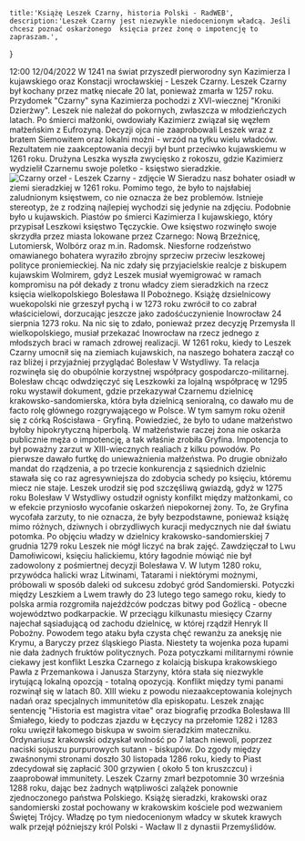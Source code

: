     title:'Książę Leszek Czarny, historia Polski - RadWEB',
    description:'Leszek Czarny jest niezwykle niedocenionym władcą. Jeśli chcesz poznać oskarżonego  księcia przez żonę o impotencję to zapraszam.',
}

<Title>Czarny orzeł - Leszek Czarny</Title>
<Date>12:00 12/04/2022</Date>
<Tags tags={[
    tagsObj.historia.name
]}></Tags>
<Excerpt>
W 1241 na świat przyszedł pierworodny syn Kazimierza I kujawskiego oraz Konstacji wrocławskiej - Leszek Czarny. Leszek Czarny był kochany przez matkę niecałe 20 lat, ponieważ zmarła w 1257 roku. Przydomek "Czarny" syna Kazimierza pochodzi z XVI-wiecznej "Kroniki Dzierżwy". Leszek nie należał do pokornych, zwłaszcza w młodzieńczych latach. Po śmierci małżonki, owdowiały Kazimierz związał się węzłem małżeńskim z Eufrozyną. Decyzji ojca nie zaaprobowali Leszek wraz z bratem Siemowitem oraz lokalni możni - wrzód na tyłku wielu władców. Rezultatem nie zaakceptowania decyji był bunt przeciwko kujawskiemu w 1261 roku. Drużyna Leszka wyszła zwycięsko z rokoszu, gdzie Kazimierz wydzielił Czarnemu swoje poletko - księstwo sieradzkie.
</Excerpt>
<Img 
isMain={true} 
path='https://cdn.pixabay.com/photo/2018/12/04/14/24/warrior-3855706_960_720.jpg' 
title='Czarny orzeł - Leszek Czarny - zdjęcie'
/>
<Content>
W Sieradzu nasz bohater osiadł w ziemi sieradzkiej w 1261 roku. Pomimo tego, że było to najsłabiej zaludnionym księstwem, co nie oznacza że bez problemów. Istnieje stereotyp, że z rodziną najlepiej wychodzi się jedynie na zdjęciu. Podobnie było u kujawskich. Piastów po śmierci Kazimierza I kujawskiego, który przypisał Leszkowi księstwo Tęczyckie. Owe księstwo rozwinęło swoje skrzydła przez miasta lokowane przez Czarnego: Nową Brzeźnicę, Lutomiersk, Wolbórz oraz m.in. Radomsk. Niesforne rodzeństwo omawianego bohatera wyraziło zbrojny sprzeciw przeciw leszkowej polityce proniemieckiej. Na nic zdały się przyjacielskie realcje z biskupem kujawskim Wolmirem, gdyż Leszek musiał wyemigrować w ramach kompromisu na pół dekady z tronu władcy ziem sieradzkich na rzecz księcia wielkopolskiego Bolesława II Pobożnego. Książę dzsielnicowy wuekopolski nie grzeszył pychą i w 1273 roku zwrócił to co zabrał właścicielowi, dorzucając jeszcze jako zadośćuczynienie Inowrocław 24 sierpnia 1273 roku. Na nic się to zdało, ponieważ przez decyzję Przemysła II wielkopolskiego, musiał przekazać Inowrocław na rzecz jednego z młodszych braci w ramach zdrowej realizacji.
</Content>
<Content>
W 1261 roku, kiedy to Leszek Czarny umocnił się na ziemiach kujawskich, na naszego bohatera zaczął co raz bliżej i przyjaźniej przyglądać Bolesław V Wstydliwy. Ta relacja rozwinęła się do obupólnie korzystnej współpracy gospodarczo-militarnej. Bolesław chcąc odwdzięczyć się Leszkowki za lojalną współpracę w 1295 roku wystawił dokument, gdzie przekazywał Czarnemu dzielnicę krakowsko-sandomierska, która była dzielnicą senioralną, co dawało mu de facto rolę głównego rozgrywającego w Polsce. W tym samym roku ożenił się z córką Rościsława - Gryfiną. Powiedzieć, że było to udane małżeństwo byłoby hipokrytyczną hiperbolą. W małżeństwie raczej żona nie oskarża publicznie męża o impotencję, a tak właśnie zrobiła Gryfina. Impotencja to był poważny zarzut w XIII-wiecznych realiach z kilku powodów. Po pierwsze dawało furtkę do unieważnienia małżeństwa. Po drugie obniżało mandat do rządzenia, a po trzecie konkurencja z sąsiednich dzielnic stawała się co raz agresywniejsza do zdobycia schedy po księciu, któremu miecz nie staje. Leszek urodził się pod szczęśliwą gwiazdą, gdyż w 1275 roku Bolesław V Wstydliwy ostudził ognisty konfilkt między małżonkami, co w efekcie przyniosło wycofanie oskarżeń niepokornej żony. To, że Gryfina wycofała zarzuty, to nie oznacza, że były bezpodstawne, ponieważ książę mimo różnych, dziwnych i obrzydliwych kuracji medycznych nie dał światu potomka.
</Content>
<Content>
Po objęciu władzy w dzielnicy krakowsko-sandomierskiej 7 grudnia 1279 roku Leszek nie mógł liczyć na brak zajęć. Zawdzięczał to Lwu Damołiwicowi, księciu halickiemu, który łagodnie mówiąć nie był zadowolony z pośmiertnej decyzji Bolesława V.  W lutym 1280 roku, przywódca halicki wraz Litwinami, Tatarami i niektórymi możnymi, próbowali w sposób daleki od sukcesu zdobyć gród Sandomierski. Potyczki między Leszkiem a Lwem trawły do 23 lutego tego samego roku, kiedy to polska armia rozgromiła najeźdźców podczas bitwy pod Goźlicą - obecne województwo podkarpackie. W przeciągu kilkunastu miesięcy Czarny najechał sąsiadującą od zachodu dzielnicę, w której rządził Henryk II Pobożny. Powodem tego ataku była czysta chęć rewanżu za aneksję nie Krymu, a Baryczy przez śląskiego Piasta. Niestety ta wojenka poza łupami nie dała żadnych fruktów politycznych.
</Content>
<Content>
Poza potyczkami militarnymi równie ciekawy jest konflikt Leszka Czarnego z kolaicją biskupa krakowskiego Pawła z Przemankowa i Janusza Starzyny, która stała się niezwykle irytującą lokalną opozcją - totalną opozycją. Konflikt między tymi panami rozwinął się w latach 80. XIII wieku z powodu niezaakceptowania kolejnych nadań oraz specjalnych immunitetów dla episkopatu. Leszek znając sentencję "Historia est magistra vitae" oraz biografię przodka Bolesława III Śmiałego, kiedy to podczas zjazdu w Łęczycy na przełomie 1282 i 1283 roku uwięził łakomego biskupa w swoim sieradzkim mateczniku. Ordynariusz krakowski odzyskał wolność po 7 latach niewoli, poprzez naciski sojuszu purpurowych sutann - biskupów. Do zgody między zwaśnonymi stronami doszło 30 listopada 1286 roku, kiedy to Piast zdecydował się zapłacić 300 grzywien ( około 5 ton kruszczcu) i zaaprobował immunitety. Leszek Czarny zmarł bezpotomnie 30 września 1288 roku, dając bez żadnych wątpliwości zalążek ponownie zjednoczonego państwa Polskiego.  Książę sieradzki, krakowski oraz sandomierski został pochowany w krakowskim kościele pod wezwaniem Świętej Trójcy. Władzę po tym niedocenionym władcy w skutek krawych walk przejął późniejszy król Polski - Wacław II z dynastii Przemyślidów.
</Content>
